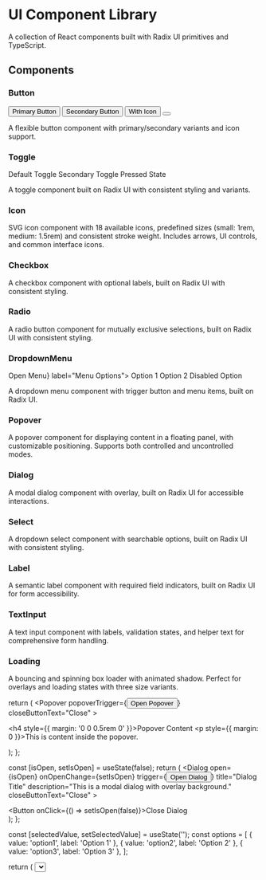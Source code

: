 
<Meta title="Introduction" />

# UI Component Library

A collection of React components built with Radix UI primitives and TypeScript.

## Components

<div className="component-grid">
  <div className="component-item">
    <h3>Button</h3>
    <div className="component-examples">
      <Button>Primary Button</Button>
      <Button variant="secondary">Secondary Button</Button>
      <Button icon="arrow-right">With Icon</Button>
      <Button icon="arrow-up" />
    </div>
    <p>A flexible button component with primary/secondary variants and icon support.</p>
  </div>

<div className="component-item">
  <h3>Toggle</h3>
  <div className="component-examples">
    <Toggle>Default Toggle</Toggle>
    <Toggle variant="secondary">Secondary Toggle</Toggle>
    <Toggle pressed>Pressed State</Toggle>
  </div>
  <p>
    A toggle component built on Radix UI with consistent styling and variants.
  </p>
</div>

<div className="component-item">
  <h3>Icon</h3>
  <div className="component-examples">
    <Icon name="arrow-right" size="small" />
    <Icon name="star" size="small" />
    <Icon name="mail" size="small" />
    <Icon name="shopping-basket" size="medium" />
    <Icon name="music" size="medium" />
    <Icon name="lock" size="medium" />
  </div>
  <p>
    SVG icon component with 18 available icons, predefined sizes (small: 1rem,
    medium: 1.5rem) and consistent stroke weight. Includes arrows, UI controls,
    and common interface icons.
  </p>
</div>

<div className="component-item">
  <h3>Checkbox</h3>
  <div className="component-examples">
    <Checkbox />
    <Checkbox label="With Label" />
    <Checkbox label="Checked" defaultChecked />
    <Checkbox label="Disabled" disabled />
  </div>
  <p>
    A checkbox component with optional labels, built on Radix UI with consistent
    styling.
  </p>
</div>

<div className="component-item">
  <h3>Radio</h3>
  <div className="component-examples">
    <RadioGroup defaultValue="option2">
      <Radio value="option1" label="Option 1" />
      <Radio value="option2" label="Option 2" />
      <Radio value="option3" label="Option 3" />
    </RadioGroup>
  </div>
  <p>
    A radio button component for mutually exclusive selections, built on Radix
    UI with consistent styling.
  </p>
</div>

<div className="component-item">
  <h3>DropdownMenu</h3>
  <div className="component-examples">
    <DropdownMenu trigger={<Button>Open Menu</Button>} label="Menu Options">
      <DropdownMenuItem>Option 1</DropdownMenuItem>
      <DropdownMenuItem>Option 2</DropdownMenuItem>
      <DropdownMenuItem disabled>Disabled Option</DropdownMenuItem>
    </DropdownMenu>
  </div>
  <p>
    A dropdown menu component with trigger button and menu items, built on Radix
    UI.
  </p>
</div>

<div className="component-item">
  <h3>Popover</h3>
  <div className="component-examples">
    <PopoverExample />
  </div>
  <p>
    A popover component for displaying content in a floating panel, with
    customizable positioning. Supports both controlled and uncontrolled modes.
  </p>
</div>

<div className="component-item">
  <h3>Dialog</h3>
  <div className="component-examples">
    <DialogExample />
  </div>
  <p>
    A modal dialog component with overlay, built on Radix UI for accessible
    interactions.
  </p>
</div>

<div className="component-item">
  <h3>Select</h3>
  <div className="component-examples">
    <SelectExample />
  </div>
  <p>
    A dropdown select component with searchable options, built on Radix UI with
    consistent styling.
  </p>
</div>

<div className="component-item">
  <h3>Label</h3>
  <div className="component-examples">
    <Label text="Basic Label" />
    <Label text="Required Field" isRequired />
    <Label text="Form Label" htmlFor="example-input" />
  </div>
  <p>
    A semantic label component with required field indicators, built on Radix UI
    for form accessibility.
  </p>
</div>

<div className="component-item">
  <h3>TextInput</h3>
  <div className="component-examples">
    <TextInput label="Email" placeholder="Enter your email..." />
  </div>
  <p>
    A text input component with labels, validation states, and helper text for
    comprehensive form handling.
  </p>
</div>

  <div className="component-item">
    <h3>Loading</h3>
    <div className="component-examples" style={{ backgroundColor: 'rgba(0, 0, 0, 0.2)', padding: '24px', borderRadius: '8px', gap: '24px', alignItems: 'flex-end' }}>
      <Loading size="small" />
      <Loading size="medium" />
      <Loading size="large" />
    </div>
    <p>A bouncing and spinning box loader with animated shadow. Perfect for overlays and loading states with three size variants.</p>
  </div>
</div>

  return (
    <Popover
      popoverTrigger={<Button>Open Popover</Button>}
      closeButtonText="Close"
    >
      <div>
        <h4 style={{ margin: '0 0 0.5rem 0' }}>Popover Content</h4>
        <p style={{ margin: 0 }}>This is content inside the popover.</p>
      </div>
    </Popover>
  );
};

  const [isOpen, setIsOpen] = useState(false);
  return (
    <Dialog
      open={isOpen}
      onOpenChange={setIsOpen}
      trigger={<Button>Open Dialog</Button>}
      title="Dialog Title"
      description="This is a modal dialog with overlay background."
      closeButtonText="Close"
    >
      <div>
        <Button onClick={() => setIsOpen(false)}>Close Dialog</Button>
      </div>
    </Dialog>
  );
};

  const [selectedValue, setSelectedValue] = useState('');
  const options = [
    { value: 'option1', label: 'Option 1' },
    { value: 'option2', label: 'Option 2' },
    { value: 'option3', label: 'Option 3' },
  ];

  return (
    <Select
      options={options}
      value={selectedValue}
      onChange={setSelectedValue}
      placeholder="Select an option..."
    />
  );
};

<style>
  {`
  .component-grid {
    display: grid;
    grid-template-columns: repeat(auto-fit, minmax(300px, 1fr));
    gap: 2rem;
    margin-top: 2rem;
  }

  .component-item {
    padding: 1.5rem;
    border: 1px solid var(--color-border);
    border-radius: 8px;
    background: var(--color-muted);
  }

  .component-item h3 {
    margin-top: 0;
    margin-bottom: 1rem;
    color: var(--color-foreground);
  }

  .component-examples {
    display: flex;
    flex-wrap: wrap;
    gap: 0.75rem;
    margin-bottom: 1rem;
    align-items: center;
  }

  .component-item p {
    margin: 0;
    color: var(--color-muted-foreground);
    font-size: 14px;
    line-height: 1.5;
  }

  @media screen and (max-width: 768px) {
    .component-grid {
      grid-template-columns: 1fr;
      gap: 1.5rem;
    }
    
    .component-examples {
      flex-direction: column;
      align-items: flex-start;
    }
  }
  `}
</style>
